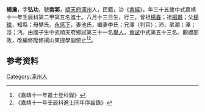 {{明清人物信息框
| 姓名 = 楊瀹
| 原名 =
| 圖片名稱= 
| 圖片大小 =
| 圖片說明 = 
| 最高職務 =
| 國家 = 大明 
| 爵位 =
| 籍貫 = [[順天府|順天府]][[涿州|涿州]]
| 族裔 = 
| 旗籍 = 
| 字號 = 
| 諡號 =
| 出生日期 = 八月十三日
| 出生地點 =
| 逝世日期 = 
| 逝世地點 =
| 墓葬 =
| 配偶 = 池氏、李氏
| 親屬 = 曾祖[[楊春|楊春]]，祖[[楊瓉|楊瓉]]，父[[楊鎡|楊鎡]]，母樊氏
| 出身 =
* 嘉靖十一年壬辰科進士
| 經歷 =
| 著作 =  
*
*
*
}}
'''楊瀹'''{{BD|1498年||1557年||}}，字'''弘功'''，號'''南郛'''，[[順天府|順天府]][[涿州|涿州]]人，民籍，治《[[書經|書經]]》，年三十五歲中式嘉靖十一年壬辰科第二甲第五名進士。八月十三日生，行三，曾祖[[楊春|楊春]]；祖[[楊瓉|楊瓉]]；父[[楊鎡|楊鎡]]，知縣；母樊氏。[[永感下|永感下]]，妻池氏，繼妻李氏；兄澤（判官）；沛，弟潮；溱；涇；沔。由國子生中式順天府鄉試第三十一名[[舉人|舉人]]，[[會試|會試]]中式第五十三名。觀禮部政，改編修陞修撰山東提學副使止<ref>《嘉靖十一年進士登科錄》</ref><ref>《嘉靖十一年壬辰科進士同年序齒錄》</ref>。

== 参考资料 ==
{{reflist}}

{{嘉靖十一年壬辰科殿试金榜}}

{{Authority control}}
{{DEFAULTSORT:}}
[[Category:涿州人|Category:涿州人]]


{{明朝人物小作品}}